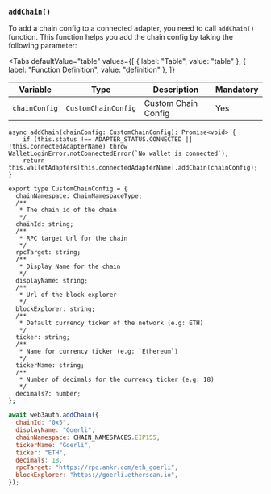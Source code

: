 
### `addChain()`

To add a chain config to a connected adapter, you need to call `addChain()` function. This function helps you add the chain config by taking the
following parameter:

<Tabs
  defaultValue="table"
  values={[
    { label: "Table", value: "table" },
    { label: "Function Definition", value: "definition" },
  ]}
>

<TabItem value="table">

| Variable      | Type                | Description         | Mandatory |
| ------------- | ------------------- | ------------------- | --------- |
| `chainConfig` | `CustomChainConfig` | Custom Chain Config | Yes       |

</TabItem>

<TabItem value="definition">

```tsx
async addChain(chainConfig: CustomChainConfig): Promise<void> {
    if (this.status !== ADAPTER_STATUS.CONNECTED || !this.connectedAdapterName) throw WalletLoginError.notConnectedError(`No wallet is connected`);
    return this.walletAdapters[this.connectedAdapterName].addChain(chainConfig);
}

export type CustomChainConfig = {
  chainNamespace: ChainNamespaceType;
  /**
   * The chain id of the chain
   */
  chainId: string;
  /**
   * RPC target Url for the chain
   */
  rpcTarget: string;
  /**
   * Display Name for the chain
   */
  displayName: string;
  /**
   * Url of the block explorer
   */
  blockExplorer: string;
  /**
   * Default currency ticker of the network (e.g: ETH)
   */
  ticker: string;
  /**
   * Name for currency ticker (e.g: `Ethereum`)
   */
  tickerName: string;
  /**
   * Number of decimals for the currency ticker (e.g: 18)
   */
  decimals?: number;
};
```

</TabItem>

</Tabs>

```javascript
await web3auth.addChain({
  chainId: "0x5",
  displayName: "Goerli",
  chainNamespace: CHAIN_NAMESPACES.EIP155,
  tickerName: "Goerli",
  ticker: "ETH",
  decimals: 18,
  rpcTarget: "https://rpc.ankr.com/eth_goerli",
  blockExplorer: "https://goerli.etherscan.io",
});
```
